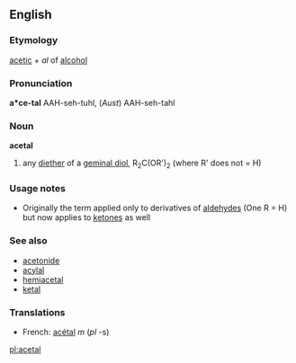 ==English==

===Etymology===
[[acetic]] + ''al'' of [[alcohol]]

===Pronunciation===
'''a*ce-tal'''
{{rfp}}
{{rfap}}
AAH-seh-tuhl, (''Aust'') AAH-seh-tahl

===Noun===
{{wikipedia}}
'''acetal'''

#{{chemistry}} any [[diether]] of a [[geminal diol]], R<sub>2</sub>C(OR')<sub>2</sub> (where R' does not = H)

===Usage notes===
* Originally the term applied only to derivatives of [[aldehyde]]s (One R = H) but now applies to [[ketone]]s as well
===See also===
*[[acetonide]]
*[[acylal]]
*[[hemiacetal]]
*[[ketal]]

===Translations===
*French: [[acétal]] ''m'' (''pl'' -s)

[[pl:acetal]]